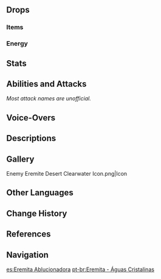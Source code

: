 {{Enemy Infobox
|image    = Enemy Eremite Desert Clearwater.png
|dmgtype  = Hydro
|weakpoint = yes
|family   = Other Human Factions
|group    = The Eremites
|type     = Common Enemies
|voiceEN  = [[imdb:nm9098554|Chloe Eves]]<ref name="ChloeEves">Twitter: [https://twitter.com/ChloeEvesVA/status/1562465377984335872 EN VA Self Announcement]</ref>
|voiceJP  = {{w|ja:漆山ゆうき|Urushiyama Yuuki ({{ja|漆山ゆうき}})}}<ref>Twitter: [https://twitter.com/urushiyamayuuki/status/1573243554906116096 JP VA Self Announcement]</ref>
|ability1 = Interruption Resistance
}}
{{Enemy Intro}}

==Drops==
===Items===
{{Drops Table|type=The Eremites (Mid-Tier)}}

===Energy===
{{Energy Drops
|type  = Hydro
|hp1   = 75
|p1    = 1
|hp2   = 50
|p2    = 1
|hp3   = 25
|p3    = 1
|hp4   = 0
|p4    = 2
}}

==Stats==
{{Enemy Stats
|phys_res     = -20%

|res2         = Stunned
|phys_res2    = -20%
|hydro_res2   = -50%

|hp_ratio     = 3.6
|hp_type      = 2
|atk_ratio    = 3.2
|atk_type     = 2
}}

==Abilities and Attacks==
''Most attack names are unofficial.''
{{Enemy Attacks
|name_1      = Slash and Stab
|desc_1      = Performs a two part combo, dealing '''40% ATK''' and '''50% ATK''' as {{Color|Hydro DMG}}.

|name_2      = Cross Slash
|desc_2      = Performs a cross slash, dealing '''50% ATK''' as {{Color|Hydro DMG}}.

|name_3      = Waterwheel
|desc_3      = If the player is far away, charges towards the player and transforms into a rolling wheel, dealing '''50% ATK  × 2''' as {{Color|Hydro DMG}}.

|name_4      = Enhanced State
|desc_4      = When her [[HP]] is lower than '''70%''', she may enter an enhanced state, gaining enhanced attacks and high [[Interruption Resistance]]. This state lasts for 20 seconds. When the duration ends, any ongoing attack will be cancelled and she will be stunned for 8 seconds with decreased [[Hydro RES]].

|name_5      = Enhanced Melee Combo 1
|desc_5      = Performs '''Slash and Stab''' followed by '''Cross Slash''', dealing '''60% ATK''', '''50% ATK''', '''75% ATK''' as {{Color|Hydro DMG}}.

|name_6      = Enhanced Melee Combo 2
|desc_6      = Performs a vertical slash and a horizontal slash followed by a '''Cross Slash''', dealing '''50% ATK''', '''50% ATK''', '''75% ATK''' as {{Color|Hydro DMG}}.

|name_7      = Enhanced Ranged Combo
|desc_7      = Performs '''Waterwheel''' followed by '''Cross Slash''', dealing '''70% ATK  × 2''', '''75% ATK''' as {{Color|Hydro DMG}}.
}}

==Voice-Overs==
{{VO/Enemy
|enemy                   = Eremite Desert Clearwater
|vo_01_00_title          = Spotting the Player
|vo_01_01_file           = VO {lang}{name} - Welcome Welcome.ogg
|vo_01_01_tx_en          = Welcome, welcome!
|vo_01_01_tx_zh          = 嘿呀，客人来了。
|vo_01_01_rm_zh          = Hēi yā, kèrén lái le.
|vo_01_01_tx_ja          = あれれ？お客さんが来たみたい。
|vo_01_01_tx_ko          = 이런, 손님이 왔군

|vo_02_00_title          = Enhanced State
|vo_02_01_file           = VO {lang}{name} - Im Getting Sick Of This Game.ogg
|vo_02_01_tx_en          = I'm getting sick of this game!
|vo_02_01_tx_zh          = 我，已经玩腻了！
|vo_02_01_rm_zh          = Wǒ, yǐjīng wán nì le!
|vo_02_01_tx_ja          = もう、飽きちゃった！
|vo_02_01_tx_ko          = 이젠 질렸어!

|vo_03_00_title          = Enhanced Waterwheel
|vo_03_01_file           = VO {lang}{name} - Here I Come.ogg
|vo_03_01_tx_en          = Here I come~
|vo_03_01_tx_zh          = 我来了！
|vo_03_01_rm_zh          = Wǒ lái le!
|vo_03_01_tx_ja          = あっは！行くよ！
|vo_03_01_tx_ko          = 간다!

|vo_04_00_title          = Enhanced Melee Combo 2
|vo_04_01_file           = VO {lang}{name} - Dont Get Swept Away.ogg
|vo_04_01_tx_en          = Don't get swept away!
|vo_04_01_tx_zh          = 水形流转！
|vo_04_01_rm_zh          = Shuǐxíng liúzhuǎn!
|vo_04_01_tx_ja          = 水形流転！
|vo_04_01_tx_ko          = 흐르는 물과 같이!

|vo_05_00_title          = Enhanced Melee Attack
|vo_05_01_tx_en          = {{A|VO Eremite Desert Clearwater - Enhanced Attack.ogg}}
|vo_05_01_tx_zh          = {{A|VO ZH Eremite Desert Clearwater - Enhanced Attack.ogg}}
|vo_05_01_tx_ja          = {{A|VO JA Eremite Desert Clearwater - Enhanced Attack.ogg}}
|vo_05_01_tx_ko          = {{A|VO KO Eremite Desert Clearwater - Enhanced Attack.ogg}}

|vo_06_00_title          = Stunned
|vo_06_01_file           = VO {lang}{name} - Grunt.ogg
|vo_06_01_tx_en          = (Grunt)
|vo_06_01_tx_zh          = (Grunt)
|vo_06_01_tx_ja          = (Grunt)
|vo_06_01_tx_ko          = (Grunt)

|vo_07_00_title          = Staggered
|vo_07_01_tx_en          = {{A|VO Eremite Desert Clearwater - Staggered 01.ogg}} {{A|VO Eremite Desert Clearwater - Staggered 02.ogg}} {{A|VO Eremite Desert Clearwater - Staggered 03.ogg}}

|vo_08_00_title          = Defeated
|vo_08_01_file           = VO {lang}{name} - Ugh Ngh Heartless.ogg
|vo_08_01_tx_en          = Ugh... ngh... heart...less...
|vo_08_01_tx_zh          = 呃…真是…狠心…
|vo_08_01_rm_zh          = È... zhēn shì... hěnxīn...
|vo_08_01_tx_ja          = もう…ひどいじゃ…
|vo_08_01_tx_ko          = 정말… 독하군…
}}

==Descriptions==
{{Description|A member of a loosely-organized mercenary corps from the golden desert sands. Will work for anyone as long as the pay is good.<br />A young lady lost in the ancient dream of the desert songs. To her, the thrill of bloody battle is her true reward. Legend has it that the women of this tribe are often afflicted by the wandering spirits of the desert, a condition that leads many of them to an early end. Perhaps this one can only be free of these apparitions when her blood is up in combat.<br />An ominous, fragmented spirit is sealed within the weapon she uses, awakening in moments of peril. Once it does, it can only be silenced by the cries of the vanquished — whether that be its wielder, or its wielder's foe.|[[Archive]]}}

==Gallery==
<gallery>
Enemy Eremite Desert Clearwater Icon.png|Icon
</gallery>

==Other Languages==
{{Other Languages
|en      = Eremite Desert Clearwater
|zhs     = 镀金旅团・沙中净水
|zhs_rm  = Dùjīn Lǚtuán - Shāzhōng Jìngshuǐ
|zht     = 鍍金旅團・沙中淨水
|zht_rm  = Dùjīn Lǚtuán - Shāzhōng Jìngshuǐ
|zh_tl   = {{Lex|Eremite|zh}} - Clearwater in Sand
|ja      = エルマイト旅団・サンドウォーター
|ja_rm   = Erumaito Ryodan - Sando Wootaa
|ja_tl   = {{Lex|Eremite|zh}} - Sand Water
|ko      = {{tt|도금|鍍金}} {{tt|여단|旅團}}・{{tt|사막|沙漠/砂漠}}의 물
|ko_rm   = Dogeum Yeodan - Samak-ui Mul
|ko_tl   = {{Lex|Eremite|ko}} - Water of Desert
|es      = Eremita Ablucionadora
|es_tl   = {{wt|ablute#English|Abluting}} Eremite
|fr      = Ablutionneuse des Érémites
|fr_tl   = Ablutioner of the Eremites
|ru      = Пустынник: Родник в песках
|ru_tl   = {{Lex|Eremite|ru}}: Spring in the Sands
|th      = Eremite Desert Clearwater
|vi      = Eremite Nước Giữa Sa Mạc
|vi_tl   = Eremite Water in the Middle of the Desert
|de      = Goldbrigade - Wüstenwasser
|de_tl   = {{Lex|Eremite|de}} - Desertwater
|id      = Eremite Desert Clearwater
|pt      = Eremita - Águas Cristalinas
|pt_tl   = Eremite - Crystal Clear Water
|tr      = Münzevi Berrak Su
|tr_tl   = 
|it      = Eremita Acquachiara del deserto
|it_tl   = 
}}

==Change History==
{{Change History|3.0}}

==References==
{{Reflist}}

==Navigation==
{{Enemy Navbox|Common}}

[[es:Eremita Ablucionadora]]
[[pt-br:Eremita - Águas Cristalinas]]